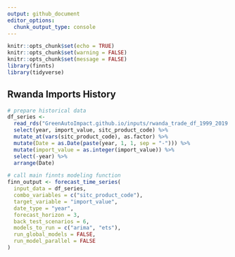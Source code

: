 ```yaml
---
output: github_document
editor_options: 
  chunk_output_type: console
---
```


```r
knitr::opts_chunk$set(echo = TRUE)
knitr::opts_chunk$set(warning = FALSE)
knitr::opts_chunk$set(message = FALSE)
library(finnts)
library(tidyverse)
```



## Rwanda Imports History

```r
# prepare historical data
df_series <-
  read_rds("GreenAutoImpact.github.io/inputs/rwanda_trade_df_1999_2019.rds") %>% 
  select(year, import_value, sitc_product_code) %>%
  mutate_at(vars(sitc_product_code), as.factor) %>%
  mutate(Date = as.Date(paste(year, 1, 1, sep = "-"))) %>%
  mutate(import_value = as.integer(import_value)) %>%
  select(-year) %>%
  arrange(Date)

# call main finnts modeling function
finn_output <- forecast_time_series(
  input_data = df_series,
  combo_variables = c("sitc_product_code"),
  target_variable = "import_value",
  date_type = "year",
  forecast_horizon = 3,
  back_test_scenarios = 6, 
  models_to_run = c("arima", "ets"), 
  run_global_models = FALSE, 
  run_model_parallel = FALSE
)
```

